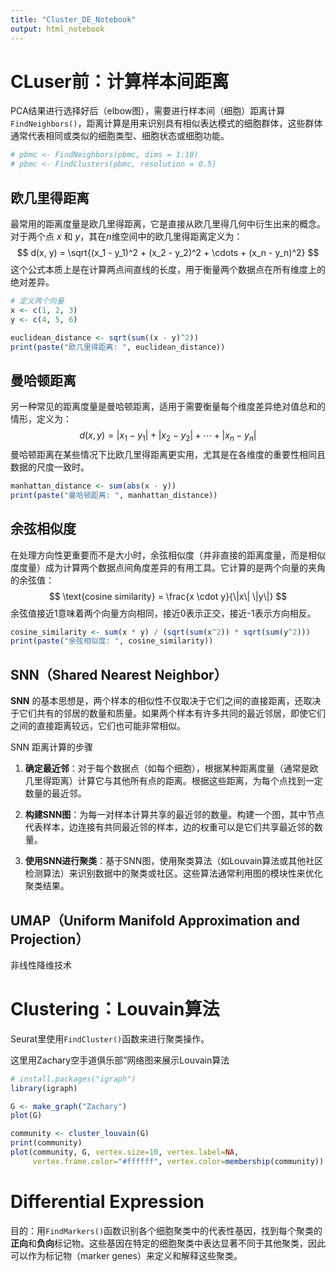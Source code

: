 ```yaml
---
title: "Cluster_DE_Notebook"
output: html_notebook
---
```


# CLuser前：计算样本间距离

PCA结果进行选择好后（elbow图），需要进行样本间（细胞）距离计算`FindNeighbors()`，距离计算是用来识别具有相似表达模式的细胞群体，这些群体通常代表相同或类似的细胞类型、细胞状态或细胞功能。

```r
# pbmc <- FindNeighbors(pbmc, dims = 1:10)
# pbmc <- FindClusters(pbmc, resolution = 0.5)
```

## 欧几里得距离

最常用的距离度量是欧几里得距离，它是直接从欧几里得几何中衍生出来的概念。对于两个点 $x$ 和 $y$，其在$n$维空间中的欧几里得距离定义为： $$
d(x, y) = \sqrt{(x_1 - y_1)^2 + (x_2 - y_2)^2 + \cdots + (x_n - y_n)^2}
$$ 这个公式本质上是在计算两点间直线的长度，用于衡量两个数据点在所有维度上的绝对差异。

```r
# 定义两个向量
x <- c(1, 2, 3)
y <- c(4, 5, 6)

euclidean_distance <- sqrt(sum((x - y)^2))
print(paste("欧几里得距离: ", euclidean_distance))

```

## 曼哈顿距离

另一种常见的距离度量是曼哈顿距离，适用于需要衡量每个维度差异绝对值总和的情形，定义为： $$
d(x, y) = |x_1 - y_1| + |x_2 - y_2| + \cdots + |x_n - y_n|
$$ 曼哈顿距离在某些情况下比欧几里得距离更实用，尤其是在各维度的重要性相同且数据的尺度一致时。

```r
manhattan_distance <- sum(abs(x - y))
print(paste("曼哈顿距离: ", manhattan_distance))

```

## 余弦相似度

在处理方向性更重要而不是大小时，余弦相似度（并非直接的距离度量，而是相似度度量）成为计算两个数据点间角度差异的有用工具。它计算的是两个向量的夹角的余弦值： $$
\text{cosine similarity} = \frac{x \cdot y}{\|x\| \|y\|}
$$ 余弦值接近1意味着两个向量方向相同，接近0表示正交，接近-1表示方向相反。

```r
cosine_similarity <- sum(x * y) / (sqrt(sum(x^2)) * sqrt(sum(y^2)))
print(paste("余弦相似度: ", cosine_similarity))

```

## SNN（Shared Nearest Neighbor）

**SNN** 的基本思想是，两个样本的相似性不仅取决于它们之间的直接距离，还取决于它们共有的邻居的数量和质量。如果两个样本有许多共同的最近邻居，即使它们之间的直接距离较远，它们也可能非常相似。

SNN 距离计算的步骤

1.  **确定最近邻**：对于每个数据点（如每个细胞），根据某种距离度量（通常是欧几里得距离）计算它与其他所有点的距离。根据这些距离，为每个点找到一定数量的最近邻。

2.  **构建SNN图**：为每一对样本计算共享的最近邻的数量。构建一个图，其中节点代表样本，边连接有共同最近邻的样本，边的权重可以是它们共享最近邻的数量。

3.  **使用SNN进行聚类**：基于SNN图，使用聚类算法（如Louvain算法或其他社区检测算法）来识别数据中的聚类或社区。这些算法通常利用图的模块性来优化聚类结果。

## UMAP（Uniform Manifold Approximation and Projection）

非线性降维技术

# Clustering：Louvain算法

Seurat里使用`FindCluster()`函数来进行聚类操作。

这里用Zachary空手道俱乐部"网络图来展示Louvain算法

```r
# install.packages("igraph")
library(igraph)
```

```r
G <- make_graph("Zachary")
plot(G)
```

```r
community <- cluster_louvain(G)
print(community)
plot(community, G, vertex.size=10, vertex.label=NA, 
     vertex.frame.color="#ffffff", vertex.color=membership(community))
```
# Differential Expression

目的：用`FindMarkers()`函数识别各个细胞聚类中的代表性基因，找到每个聚类的**正向**和**负向**标记物。这些基因在特定的细胞聚类中表达显著不同于其他聚类，因此可以作为标记物（marker genes）来定义和解释这些聚类。
